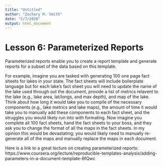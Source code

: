 ```yaml
---
title: "Untitled"
author: "Zachary M. Smith"
date: "2/7/2020"
output: html_document
---
```


# Lesson 6: Parameterized Reports

Parameterized reports enable you to create a report template and generate reports for a subset of the data based on this template.

For example, imagine you are tasked with generating 100 one page fact sheets for lakes in your state. The fact sheets will include boilerplate language but for each lake's fact sheet you will need to update the name of the lake used through out the document, provide a list of metrics relavent to the lake (e.g., lake area, lat/longs, and max depth), and map of the lake. Think about how long it would take you to compile of the necessary components (e.g., lake metrics and lake maps), the amount of time it would take you to manually add these components to each fact sheet, and the struggles you would likely run into with formating. Now imagine you complete all 100 fact sheets, hand the fact sheets to your boss, and they ask you to change the format of all the maps in the fact sheets. In my opinion this would be devastating; you would likely need to manually re-generate all of the maps and manually replace the maps in each document.

Here is a link to a great lecture on creating parameterized reports: https://www.coursera.org/lecture/reproducible-templates-analysis/adding-parameters-in-a-document-template-6fQwc

